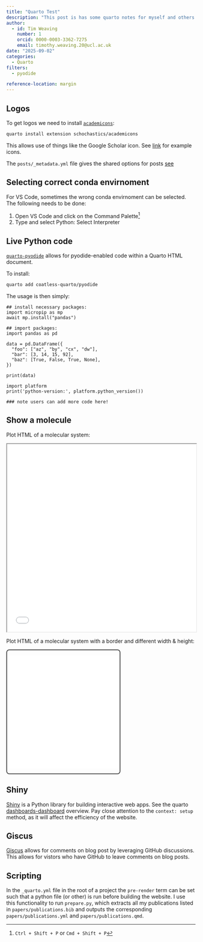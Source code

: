 ```yaml
---
title: "Quarto Test"
description: "This post is has some quarto notes for myself and others wanting to build a similar website!"
author:
  - id: Tim Weaving
    number: 1
    orcid: 0000-0003-3362-7275
    email: timothy.weaving.20@ucl.ac.uk
date: "2025-09-02"
categories:
  - Quarto
filters:
  - pyodide

reference-location: margin
---
```



## Logos
To get logos we need to install [`academicons`](https://github.com/schochastics/academicons):

```default
quarto install extension schochastics/academicons
```
This allows use of things like the Google Scholar icon. See [link](https://jpswalsh.github.io/academicons/) for example icons.


The `posts/_metadata.yml` file gives the shared options for posts [see](https://quarto.org/docs/websites/website-blog.html)

## Selecting correct conda envirnoment
For VS Code, sometimes the wrong conda envirnoment can be selected. The following needs to be done:


1. Open VS Code and click on the Command Palette[^1]
2. Type and select Python: Select Interpreter

[^1]: `Ctrl + Shift + P` or `Cmd + Shift + P`

## Live Python code
[`quarto-pyodide`](https://github.com/coatless-quarto/pyodide) allows for pyodide-enabled code within a  Quarto HTML document.

To install:

```default
quarto add coatless-quarto/pyodide
```

The usage is then simply:

```pyodide-python
## install necessary packages:
import micropip as mp
await mp.install("pandas")

## import packages:
import pandas as pd

data = pd.DataFrame({
  "foo": ["az", "by", "cx", "dw"],
  "bar": [3, 14, 15, 92],
  "baz": [True, False, True, None],
})

print(data)

import platform
print('python-version:', platform.python_version())

### note users can add more code here!

```


## Show a molecule

Plot HTML of a molecular system:

<iframe src="3Dmol_visualization.html" width="100%" height="500"></iframe>

Plot HTML of a molecular system with a border and different width & height:

<div style="display:inline-block; border:2px solid #444; border-radius:8px;">
  <iframe src="3Dmol_visualization.html" 
          width="300" 
          height="300" 
          style="display:block; border:none;">
  </iframe>
</div>


## Shiny

[Shiny](https://shiny.posit.co/py/) is a Python library for  building interactive web apps. See the quarto [dashboards-dashboard](https://quarto.org/docs/dashboards/interactivity/shiny-python/index.html) overview. Pay close attention to the `context: setup` method, as it will affect the efficiency of the website.

## Giscus

[Giscus](https://giscus.app/) allows for comments on blog post by leveraging GitHub discussions. This allows for vistors who have GitHub to leave comments on blog posts.

## Scripting
In the `_quarto.yml` file in the root of a project the `pre-render` term can be set such that a python file (or other) is run before building the website. I use this functionality to run `prepare.py`, which extracts all my publications listed in `papers/publications.bib` and outputs the corresponding `papers/publications.yml` and `papers/publications.qmd`.

